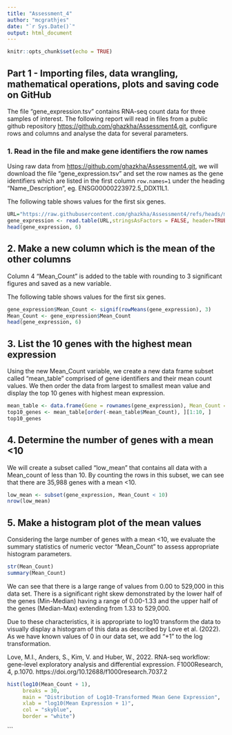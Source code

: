 ```yaml
---
title: "Assessment_4"
author: "mcgrathjes"
date: "`r Sys.Date()`"
output: html_document
---
```


```r
knitr::opts_chunk$set(echo = TRUE)
```

## Part 1 - Importing files, data wrangling, mathematical operations, plots and saving code on GitHub

The file “gene_expression.tsv” contains RNA-seq count data for three samples of interest. The following report will read in files from a public github repository <https://github.com/ghazkha/Assessment4.git>, configure rows and columns and analyse the data for several parameters.

### 1. Read in the file and make gene identifiers the row names
Using raw data from <https://github.com/ghazkha/Assessment4.git>, we will download the file "gene_expression.tsv" and set the row names as the gene identifiers which are listed in the first column `row.names=1` under the heading "Name_Description", eg. ENSG00000223972.5_DDX11L1. 

The following table shows values for the first six genes.
```r
URL="https://raw.githubusercontent.com/ghazkha/Assessment4/refs/heads/main/gene_expression.tsv"
gene_expression <- read.table(URL,stringsAsFactors = FALSE, header=TRUE, row.names=1)
head(gene_expression, 6)
```

## 2. Make a new column which is the mean of the other columns
Column 4 "Mean_Count" is added to the table with rounding to 3 significant figures and saved as a new variable.

The following table shows values for the first six genes.
```r
gene_expression$Mean_Count <- signif(rowMeans(gene_expression), 3)
Mean_Count <- gene_expression$Mean_Count
head(gene_expression, 6)
```

## 3. List the 10 genes with the highest mean expression
Using the new Mean_Count variable, we create a new data frame subset called "mean_table" comprised of gene identifiers and their mean count values. We then order the data from largest to smallest mean value and display the top 10 genes with highest mean expression. 
```r
mean_table <- data.frame(Gene = rownames(gene_expression), Mean_Count = Mean_Count)
top10_genes <- mean_table[order(-mean_table$Mean_Count), ][1:10, ]
top10_genes
```
## 4. Determine the number of genes with a mean <10
We will create a subset called "low_mean" that contains all data with a Mean_count of less than 10. By counting the rows in this subset, we can see that there are 35,988 genes with a mean <10.
```r
low_mean <- subset(gene_expression, Mean_Count < 10)
nrow(low_mean)
```
## 5. Make a histogram plot of the mean values
Considering the large number of genes with a mean <10, we evaluate the summary statistics of numeric vector "Mean_Count" to assess appropriate histogram parameters. 

```r
str(Mean_Count)
summary(Mean_Count)
```
We can see that there is a large range of values from 0.00 to 529,000 in this data set. There is a significant right skew demonstrated by the lower half of the genes (Min-Median) having a range of 0.00-1.33 and the upper half of the genes (Median-Max) extending from 1.33 to 529,000.

Due to these characteristics, it is appropriate to log10 transform the data to visually display a histogram of this data as described by Love et al. (2022). As we have known values of 0 in our data set, we add "+1" to the log transformation.

Love, M.I., Anders, S., Kim, V. and Huber, W., 2022. RNA-seq workflow: gene-level exploratory analysis and differential expression. F1000Research, 4, p.1070. https://doi.org/10.12688/f1000research.7037.2
```r
hist(log10(Mean_Count + 1),
     breaks = 30,
     main = "Distribution of Log10-Transformed Mean Gene Expression",
     xlab = "log10(Mean Expression + 1)",
     col = "skyblue",
     border = "white")

```



```

